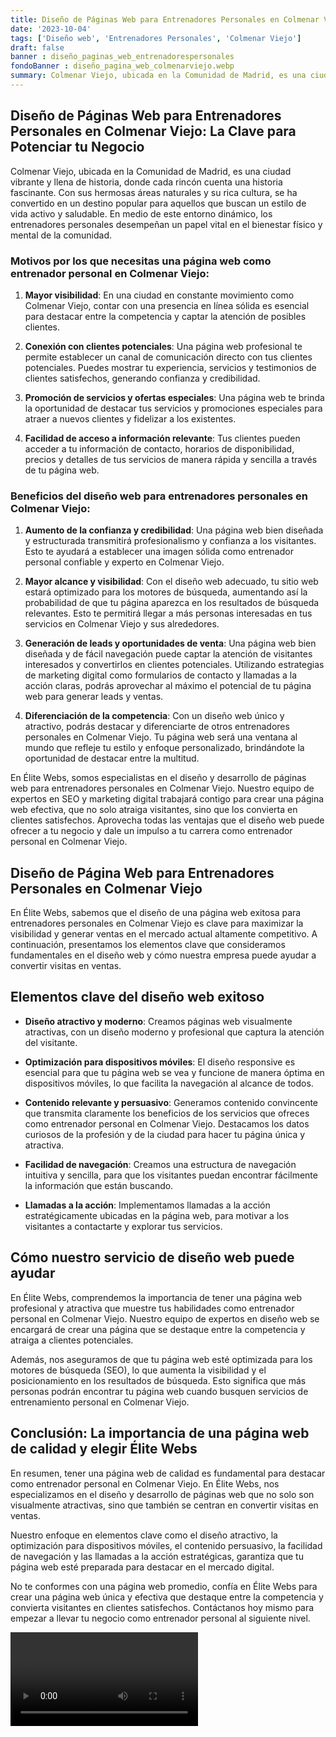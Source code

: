 ```yaml
---
title: Diseño de Páginas Web para Entrenadores Personales en Colmenar Viejo
date: '2023-10-04'
tags: ['Diseño web', 'Entrenadores Personales', 'Colmenar Viejo']
draft: false
banner : diseño_paginas_web_entrenadorespersonales
fondoBanner : diseño_pagina_web_colmenarviejo.webp
summary: Colmenar Viejo, ubicada en la Comunidad de Madrid, es una ciudad vibrante y llena de historia, donde cada rincón cuenta una historia fascinante. Con sus hermosas áreas naturales y su rica cultura, se ha convertido en un destino popular para aquellos que buscan un estilo de vida activo y saludable. En medio de este entorno dinámico, los entrenadores personales desempeñan un papel vital en el bienestar físico y mental de la comunidad.
---
```


## Diseño de Páginas Web para Entrenadores Personales en Colmenar Viejo: La Clave para Potenciar tu Negocio

Colmenar Viejo, ubicada en la Comunidad de Madrid, es una ciudad vibrante y llena de historia, donde cada rincón cuenta una historia fascinante. Con sus hermosas áreas naturales y su rica cultura, se ha convertido en un destino popular para aquellos que buscan un estilo de vida activo y saludable. En medio de este entorno dinámico, los entrenadores personales desempeñan un papel vital en el bienestar físico y mental de la comunidad.

### Motivos por los que necesitas una página web como entrenador personal en Colmenar Viejo:

1. **Mayor visibilidad**: En una ciudad en constante movimiento como Colmenar Viejo, contar con una presencia en línea sólida es esencial para destacar entre la competencia y captar la atención de posibles clientes.

2. **Conexión con clientes potenciales**: Una página web profesional te permite establecer un canal de comunicación directo con tus clientes potenciales. Puedes mostrar tu experiencia, servicios y testimonios de clientes satisfechos, generando confianza y credibilidad.

3. **Promoción de servicios y ofertas especiales**: Una página web te brinda la oportunidad de destacar tus servicios y promociones especiales para atraer a nuevos clientes y fidelizar a los existentes. 

4. **Facilidad de acceso a información relevante**: Tus clientes pueden acceder a tu información de contacto, horarios de disponibilidad, precios y detalles de tus servicios de manera rápida y sencilla a través de tu página web.

### Beneficios del diseño web para entrenadores personales en Colmenar Viejo:

1. **Aumento de la confianza y credibilidad**: Una página web bien diseñada y estructurada transmitirá profesionalismo y confianza a los visitantes. Esto te ayudará a establecer una imagen sólida como entrenador personal confiable y experto en Colmenar Viejo.

2. **Mayor alcance y visibilidad**: Con el diseño web adecuado, tu sitio web estará optimizado para los motores de búsqueda, aumentando así la probabilidad de que tu página aparezca en los resultados de búsqueda relevantes. Esto te permitirá llegar a más personas interesadas en tus servicios en Colmenar Viejo y sus alrededores.

3. **Generación de leads y oportunidades de venta**: Una página web bien diseñada y de fácil navegación puede captar la atención de visitantes interesados y convertirlos en clientes potenciales. Utilizando estrategias de marketing digital como formularios de contacto y llamadas a la acción claras, podrás aprovechar al máximo el potencial de tu página web para generar leads y ventas.

4. **Diferenciación de la competencia**: Con un diseño web único y atractivo, podrás destacar y diferenciarte de otros entrenadores personales en Colmenar Viejo. Tu página web será una ventana al mundo que refleje tu estilo y enfoque personalizado, brindándote la oportunidad de destacar entre la multitud.

En Élite Webs, somos especialistas en el diseño y desarrollo de páginas web para entrenadores personales en Colmenar Viejo. Nuestro equipo de expertos en SEO y marketing digital trabajará contigo para crear una página web efectiva, que no solo atraiga visitantes, sino que los convierta en clientes satisfechos. Aprovecha todas las ventajas que el diseño web puede ofrecer a tu negocio y dale un impulso a tu carrera como entrenador personal en Colmenar Viejo.

<GifSeo />

<Cta />

## Diseño de Página Web para Entrenadores Personales en Colmenar Viejo

En Élite Webs, sabemos que el diseño de una página web exitosa para entrenadores personales en Colmenar Viejo es clave para maximizar la visibilidad y generar ventas en el mercado actual altamente competitivo. A continuación, presentamos los elementos clave que consideramos fundamentales en el diseño web y cómo nuestra empresa puede ayudar a convertir visitas en ventas.

## Elementos clave del diseño web exitoso

- **Diseño atractivo y moderno**: Creamos páginas web visualmente atractivas, con un diseño moderno y profesional que captura la atención del visitante.

- **Optimización para dispositivos móviles**: El diseño responsive es esencial para que tu página web se vea y funcione de manera óptima en dispositivos móviles, lo que facilita la navegación al alcance de todos.

- **Contenido relevante y persuasivo**: Generamos contenido convincente que transmita claramente los beneficios de los servicios que ofreces como entrenador personal en Colmenar Viejo. Destacamos los datos curiosos de la profesión y de la ciudad para hacer tu página única y atractiva.

- **Facilidad de navegación**: Creamos una estructura de navegación intuitiva y sencilla, para que los visitantes puedan encontrar fácilmente la información que están buscando.

- **Llamadas a la acción**: Implementamos llamadas a la acción estratégicamente ubicadas en la página web, para motivar a los visitantes a contactarte y explorar tus servicios.

## Cómo nuestro servicio de diseño web puede ayudar

En Élite Webs, comprendemos la importancia de tener una página web profesional y atractiva que muestre tus habilidades como entrenador personal en Colmenar Viejo. Nuestro equipo de expertos en diseño web se encargará de crear una página que se destaque entre la competencia y atraiga a clientes potenciales.

Además, nos aseguramos de que tu página web esté optimizada para los motores de búsqueda (SEO), lo que aumenta la visibilidad y el posicionamiento en los resultados de búsqueda. Esto significa que más personas podrán encontrar tu página web cuando busquen servicios de entrenamiento personal en Colmenar Viejo.

## Conclusión: La importancia de una página web de calidad y elegir Élite Webs

En resumen, tener una página web de calidad es fundamental para destacar como entrenador personal en Colmenar Viejo. En Élite Webs, nos especializamos en el diseño y desarrollo de páginas web que no solo son visualmente atractivas, sino que también se centran en convertir visitas en ventas.

Nuestro enfoque en elementos clave como el diseño atractivo, la optimización para dispositivos móviles, el contenido persuasivo, la facilidad de navegación y las llamadas a la acción estratégicas, garantiza que tu página web esté preparada para destacar en el mercado digital.

No te conformes con una página web promedio, confía en Élite Webs para crear una página web única y efectiva que destaque entre la competencia y convierta visitantes en clientes satisfechos. Contáctanos hoy mismo para empezar a llevar tu negocio como entrenador personal al siguiente nivel.

<Video />

<CtaBot job='Entrenadores Personales' city='Colmenar Viejo'/>

<Gmaps query='Colmenar Viejo+españa+maps' />